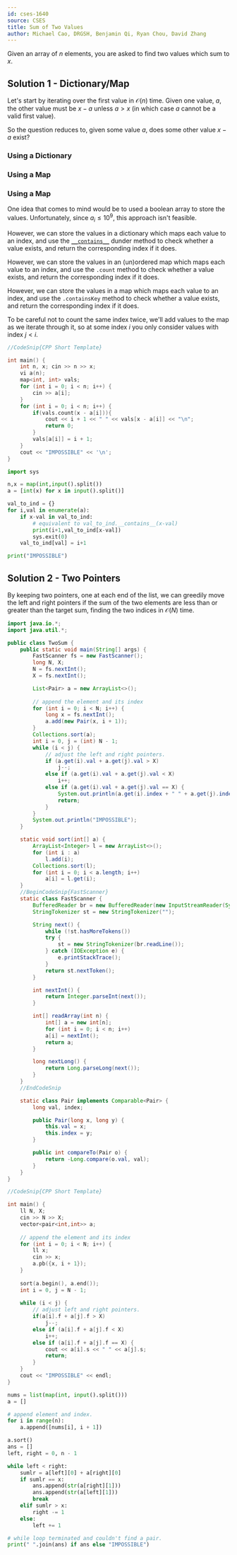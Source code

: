 ```yaml
---
id: cses-1640
source: CSES
title: Sum of Two Values
author: Michael Cao, DRGSH, Benjamin Qi, Ryan Chou, David Zhang
---
```


Given an array of $n$ elements, you are asked to find two values which sum to
$x$.

## Solution 1 - Dictionary/Map

Let's start by iterating over the first value in $\mathcal{O}(n)$ time. Given
one value, $a$, the other value must be $x - a$ unless $a > x$ (in which case
$a$ cannot be a valid first value).

So the question reduces to, given some value $a$, does some other value $x - a$
exist?

<LanguageSection>

<PySection>

### Using a Dictionary

</PySection>
<CPPSection>

### Using a Map

</CPPSection>

<JavaSection>

### Using a Map

</JavaSection>
</LanguageSection>

One idea that comes to mind would be to used a boolean array to store the
values. Unfortunately, since $a_i \leq 10^9$, this approach isn't feasible.

<LanguageSection>

<PySection>

However, we can store the values in a dictionary which maps each value to an
index, and use the
[`__contains__`](https://stackoverflow.com/questions/1964934/what-does-contains-do-what-can-call-contains-function)
dunder method to check whether a value exists, and return the corresponding
index if it does.

</PySection>

<CPPSection>

However, we can store the values in an (un)ordered map which maps each value to
an index, and use the `.count` method to check whether a value exists, and
return the corresponding index if it does.

</CPPSection>

<JavaSection>

However, we can store the values in a map which maps each value to an index, and
use the `.containsKey` method to check whether a value exists, and return the
corresponding index if it does.

</JavaSection>

</LanguageSection>

To be careful not to count the same index twice, we'll add values to the map as
we iterate through it, so at some index $i$ you only consider values with index
$j < i$.

<LanguageSection>

<CPPSection>

```cpp
//CodeSnip{CPP Short Template}

int main() {
	int n, x; cin >> n >> x;
	vi a(n);
	map<int, int> vals;
	for (int i = 0; i < n; i++) {
		cin >> a[i];
	}
	for (int i = 0; i < n; i++) {
		if(vals.count(x - a[i])){
			cout << i + 1 << " " << vals[x - a[i]] << "\n";
			return 0;
		}
		vals[a[i]] = i + 1;
	}
	cout << "IMPOSSIBLE" << '\n';
}
```

</CPPSection>

<PySection>

```py
import sys

n,x = map(int,input().split())
a = [int(x) for x in input().split()]

val_to_ind = {}
for i,val in enumerate(a):
	if x-val in val_to_ind:
		# equivalent to val_to_ind.__contains__(x-val)
		print(i+1,val_to_ind[x-val])
		sys.exit(0)
	val_to_ind[val] = i+1

print("IMPOSSIBLE")
```

</PySection>

</LanguageSection>

## Solution 2 - Two Pointers

By keeping two pointers, one at each end of the list, we can greedily move the left and right pointers if the sum of the two elements are less than or greater than the target sum, finding the two indices in $\mathcal{O}(N)$ time.
<LanguageSection>
<JavaSection>

```java
import java.io.*;
import java.util.*;

public class TwoSum {
	public static void main(String[] args) {
		FastScanner fs = new FastScanner();
		long N, X;
		N = fs.nextInt();
		X = fs.nextInt();

		List<Pair> a = new ArrayList<>();
						  
		// append the element and its index
		for (int i = 0; i < N; i++) {
			long x = fs.nextInt();
			a.add(new Pair(x, i + 1));
		}
		Collections.sort(a);
		int i = 0, j = (int) N - 1;
		while (i < j) {
			// adjust the left and right pointers.
			if (a.get(i).val + a.get(j).val > X)
				j--;
			else if (a.get(i).val + a.get(j).val < X)
				i++;
			else if (a.get(i).val + a.get(j).val == X) {
				System.out.println(a.get(i).index + " " + a.get(j).index);
				return;
			}
		}
		System.out.println("IMPOSSIBLE");
	}

	static void sort(int[] a) {
		ArrayList<Integer> l = new ArrayList<>();
		for (int i : a)
			l.add(i);
		Collections.sort(l);
		for (int i = 0; i < a.length; i++)
			a[i] = l.get(i);
	}
	//BeginCodeSnip{FastScanner}
	static class FastScanner {
		BufferedReader br = new BufferedReader(new InputStreamReader(System.in));
		StringTokenizer st = new StringTokenizer("");

		String next() {
			while (!st.hasMoreTokens())
			try {
				st = new StringTokenizer(br.readLine());
			} catch (IOException e) {
				e.printStackTrace();
			}
			return st.nextToken();
		}

		int nextInt() {
			return Integer.parseInt(next());
		}

		int[] readArray(int n) {
			int[] a = new int[n];
			for (int i = 0; i < n; i++)
			a[i] = nextInt();
			return a;
		}

		long nextLong() {
			return Long.parseLong(next());
		}
	}
	//EndCodeSnip

	static class Pair implements Comparable<Pair> {
		long val, index;

		public Pair(long x, long y) {
			this.val = x;
	  		this.index = y;
		}

		public int compareTo(Pair o) {
	  		return -Long.compare(o.val, val);
		}
	}
}
```
</JavaSection>
<CPPSection>

```cpp
//CodeSnip{CPP Short Template}

int main() {
	ll N, X;
	cin >> N >> X;
	vector<pair<int,int>> a;
	
	// append the element and its index
	for (int i = 0; i < N; i++) {
		ll x;
		cin >> x;
		a.pb({x, i + 1});
	}
	
	sort(a.begin(), a.end());
	int i = 0, j = N - 1;
	
	while (i < j) {
		// adjust left and right pointers.
		if(a[i].f + a[j].f > X)
			j--;
		else if (a[i].f + a[j].f < X)
			i++;
		else if (a[i].f + a[j].f == X) {
			cout << a[i].s << " " << a[j].s;
			return;
		}
	}
	cout << "IMPOSSIBLE" << endl;
}
```
</CPPSection>
<PySection>

```py
nums = list(map(int, input().split()))
a = []

# append element and index.
for i in range(n):
	a.append([nums[i], i + 1])

a.sort()
ans = []
left, right = 0, n - 1

while left < right:
	sumlr = a[left][0] + a[right][0]
	if sumlr == x:
		ans.append(str(a[right][1]))
		ans.append(str(a[left][1]))
		break
	elif sumlr > x:
		right -= 1
	else:
		left += 1

# while loop terminated and couldn't find a pair.
print(" ".join(ans) if ans else "IMPOSSIBLE")
```
</PySection>

</LanguageSection> 
